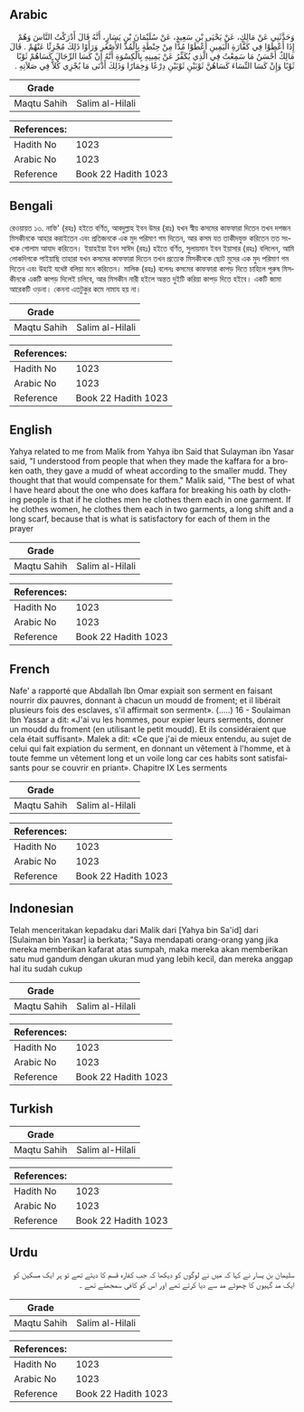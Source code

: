 ## Arabic


<div dir="rtl" lang="ar" style={{fontSize:'larger',backgroundColor:'#f8f9fa',padding:20}}>
وَحَدَّثَنِي عَنْ مَالِكٍ، عَنْ يَحْيَى بْنِ سَعِيدٍ، عَنْ سُلَيْمَانَ بْنِ يَسَارٍ، أَنَّهُ قَالَ أَدْرَكْتُ النَّاسَ وَهُمْ إِذَا أَعْطَوْا فِي كَفَّارَةِ الْيَمِينِ أَعْطَوْا مُدًّا مِنْ حِنْطَةٍ بِالْمُدِّ الأَصْغَرِ وَرَأَوْا ذَلِكَ مُجْزِئًا عَنْهُمْ ‏.‏ قَالَ مَالِكٌ أَحْسَنُ مَا سَمِعْتُ فِي الَّذِي يُكَفِّرُ عَنْ يَمِينِهِ بِالْكِسْوَةِ أَنَّهُ إِنْ كَسَا الرِّجَالَ كَسَاهُمْ ثَوْبًا ثَوْبًا وَإِنْ كَسَا النِّسَاءَ كَسَاهُنَّ ثَوْبَيْنِ ثَوْبَيْنِ دِرْعًا وَخِمَارًا وَذَلِكَ أَدْنَى مَا يُجْزِي كُلاًّ فِي صَلاَتِهِ ‏.‏
</div>
<div style={{backgroundColor:'#f8f9fa',padding:20, marginBottom: 10}}><table> <thead> <tr> <th>Grade</th> <th></th> </tr> </thead> <tbody> <tr><td>Maqtu Sahih</td><td>Salim al-Hilali</td></tr></tbody></table><table> <thead> <tr> <th>References:</th> <th></th> </tr> </thead> <tbody><tr><td>Hadith No</td><td>1023</td></tr><tr><td>Arabic No</td><td>1023</td></tr><tr><td>Reference</td><td>Book 22 Hadith 1023</td></tr></tbody></table></div>

## Bengali


<div dir="ltr" lang="bn" style={{fontSize:'larger',backgroundColor:'#f8f9fa',padding:20}}>
রেওয়ায়ত ১৩. নাফি' (রহঃ) হইতে বর্ণিত, আবদুল্লাহ ইবন উমর (রাঃ) যখন স্বীয় কসমের কাফফারা দিতেন তখন দশজন মিসকীনকে আহার করাইতেন এবং প্রতিজনকে এক মুদ পরিমাণ গম দিতেন, আর কসম যত তাকীদযুক্ত করিতেন তত সংখ্যক গোলাম আযাদ করিতেন। ইয়াহইয়া ইবন সাঈদ (রহঃ) হইতে বর্ণিত, সুলায়মান ইবন ইয়াসার (রহঃ) বলিলেন, আমি লোকদিগকে পাইয়াছি তাহারা যখন কসমের কাফফারা দিতেন তখন প্রত্যেক মিসকীনকে ছোট মুদের এক মুদ পরিমাণ গম দিতেন এবং উহাই যথেষ্ট বলিয়া মনে করিতেন। মালিক (রহঃ) বলেনঃ কসমের কাফফারা কাপড় দিতে চাহিলে পুরুষ মিসকীনকে একটি কাপড় দিলেই চলিবে, আর মিসকীন নারী হইলে অন্তত দুইটি করিয়া কাপড় দিতে হইবে। একটি জামা আরেকটি ওড়না। কেননা এতটুকুর কমে নামায হয় না।
</div>
<div style={{backgroundColor:'#f8f9fa',padding:20, marginBottom: 10}}><table> <thead> <tr> <th>Grade</th> <th></th> </tr> </thead> <tbody> <tr><td>Maqtu Sahih</td><td>Salim al-Hilali</td></tr></tbody></table><table> <thead> <tr> <th>References:</th> <th></th> </tr> </thead> <tbody><tr><td>Hadith No</td><td>1023</td></tr><tr><td>Arabic No</td><td>1023</td></tr><tr><td>Reference</td><td>Book 22 Hadith 1023</td></tr></tbody></table></div>

## English


<div dir="ltr" lang="en" style={{fontSize:'larger',backgroundColor:'#f8f9fa',padding:20}}>
Yahya related to me from Malik from Yahya ibn Said that Sulayman ibn Yasar said, "I understood from people that when they made the kaffara for a broken oath, they gave a mudd of wheat according to the smaller mudd. They thought that that would compensate for them." Malik said, "The best of what I have heard about the one who does kaffara for breaking his oath by clothing people is that if he clothes men he clothes them each in one garment. If he clothes women, he clothes them each in two garments, a long shift and a long scarf, because that is what is satisfactory for each of them in the prayer
</div>
<div style={{backgroundColor:'#f8f9fa',padding:20, marginBottom: 10}}><table> <thead> <tr> <th>Grade</th> <th></th> </tr> </thead> <tbody> <tr><td>Maqtu Sahih</td><td>Salim al-Hilali</td></tr></tbody></table><table> <thead> <tr> <th>References:</th> <th></th> </tr> </thead> <tbody><tr><td>Hadith No</td><td>1023</td></tr><tr><td>Arabic No</td><td>1023</td></tr><tr><td>Reference</td><td>Book 22 Hadith 1023</td></tr></tbody></table></div>

## French


<div dir="ltr" lang="fr" style={{fontSize:'larger',backgroundColor:'#f8f9fa',padding:20}}>
Nafe' a rapporté que Abdallah Ibn Omar expiait son serment en faisant nourrir dix pauvres, donnant à chacun un moudd de froment; et il libérait plusieurs fois des esclaves, s'il affirmait son serment». (.....) 16 - Soulaiman Ibn Yassar a dit: «J'ai vu les hommes, pour expier leurs serments, donner un moudd du froment (en utilisant le petit moudd). Et ils considéraient que cela était suffisant». Malek a dit: «Ce que j'ai de mieux entendu, au sujet de celui qui fait expiation du serment, en donnant un vêtement à l'homme, et à toute femme un vêtement long et un voile long car ces habits sont satisfaisants pour se couvrir en priant». Chapitre IX Les serments
</div>
<div style={{backgroundColor:'#f8f9fa',padding:20, marginBottom: 10}}><table> <thead> <tr> <th>Grade</th> <th></th> </tr> </thead> <tbody> <tr><td>Maqtu Sahih</td><td>Salim al-Hilali</td></tr></tbody></table><table> <thead> <tr> <th>References:</th> <th></th> </tr> </thead> <tbody><tr><td>Hadith No</td><td>1023</td></tr><tr><td>Arabic No</td><td>1023</td></tr><tr><td>Reference</td><td>Book 22 Hadith 1023</td></tr></tbody></table></div>

## Indonesian


<div dir="ltr" lang="id" style={{fontSize:'larger',backgroundColor:'#f8f9fa',padding:20}}>
Telah menceritakan kepadaku dari Malik dari [Yahya bin Sa'id] dari [Sulaiman bin Yasar] ia berkata; "Saya mendapati orang-orang yang jika mereka memberikan kafarat atas sumpah, maka mereka akan memberikan satu mud gandum dengan ukuran mud yang lebih kecil, dan mereka anggap hal itu sudah cukup
</div>
<div style={{backgroundColor:'#f8f9fa',padding:20, marginBottom: 10}}><table> <thead> <tr> <th>Grade</th> <th></th> </tr> </thead> <tbody> <tr><td>Maqtu Sahih</td><td>Salim al-Hilali</td></tr></tbody></table><table> <thead> <tr> <th>References:</th> <th></th> </tr> </thead> <tbody><tr><td>Hadith No</td><td>1023</td></tr><tr><td>Arabic No</td><td>1023</td></tr><tr><td>Reference</td><td>Book 22 Hadith 1023</td></tr></tbody></table></div>

## Turkish


<div dir="ltr" lang="tr" style={{fontSize:'larger',backgroundColor:'#f8f9fa',padding:20}}>

</div>
<div style={{backgroundColor:'#f8f9fa',padding:20, marginBottom: 10}}><table> <thead> <tr> <th>Grade</th> <th></th> </tr> </thead> <tbody> <tr><td>Maqtu Sahih</td><td>Salim al-Hilali</td></tr></tbody></table><table> <thead> <tr> <th>References:</th> <th></th> </tr> </thead> <tbody><tr><td>Hadith No</td><td>1023</td></tr><tr><td>Arabic No</td><td>1023</td></tr><tr><td>Reference</td><td>Book 22 Hadith 1023</td></tr></tbody></table></div>

## Urdu


<div dir="rtl" lang="ur" style={{fontSize:'larger',backgroundColor:'#f8f9fa',padding:20}}>
سلیمان بن یسار نے کہا کہ میں نے لوگوں کو دیکھا کہ جب کفارہ قسم کا دیتے تھے تو ہر ایک مسکین کو ایک مد گہیوں کا چھوٹے مد سے دیا کرتے تھے اور اس کو کافی سمجھتے تھے ۔
</div>
<div style={{backgroundColor:'#f8f9fa',padding:20, marginBottom: 10}}><table> <thead> <tr> <th>Grade</th> <th></th> </tr> </thead> <tbody> <tr><td>Maqtu Sahih</td><td>Salim al-Hilali</td></tr></tbody></table><table> <thead> <tr> <th>References:</th> <th></th> </tr> </thead> <tbody><tr><td>Hadith No</td><td>1023</td></tr><tr><td>Arabic No</td><td>1023</td></tr><tr><td>Reference</td><td>Book 22 Hadith 1023</td></tr></tbody></table></div>